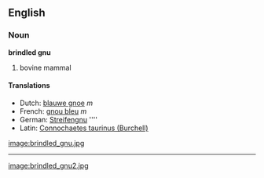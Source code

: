 ==English==

===Noun===
'''brindled gnu'''

# bovine mammal

====Translations====
*Dutch: [[blauwe gnoe]] ''m''
*French: [[gnou bleu]] ''m''
*German: [[Streifengnu]] ''''
*Latin: [[Connochaetes taurinus (Burchell)]]

[[image:brindled_gnu.jpg]]
----
[[image:brindled_gnu2.jpg]]